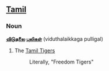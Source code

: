 ==[[Tamil]]==
===Noun===<!-- does tamil have a concept of proper nouns? -->
'''[[விடுதலை]] [[புலி|புலிகள்]]''' (viduthalaikkaga pulligal)

# The [[Tamil Tigers]]
#:Literally, "Freedom Tigers"